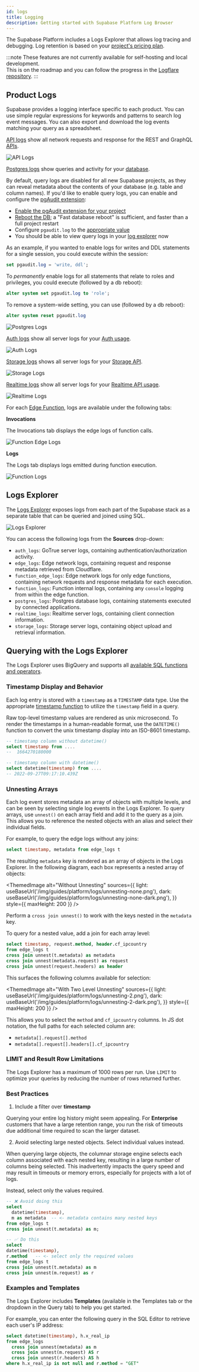 ```yaml
---
id: logs
title: Logging
description: Getting started with Supabase Platform Log Browser
---
```



The Supabase Platform includes a Logs Explorer that allows log tracing and debugging. Log retention is based on your [project's pricing plan](https://supabase.com/pricing).

:::note
These features are not currently available for self-hosting and local development.<br/>
This is on the roadmap and you can follow the progress in the [Logflare repository](https://github.com/Logflare/logflare).
:::

## Product Logs

Supabase provides a logging interface specific to each product. You can use simple regular expressions for keywords and patterns to search log event messages. You can also export and download the log events matching your query as a spreadsheet.

<!--
To update the screenshots, ensure that at least one log line is selected to display the metadata. Can use meme.town as an example.
-->

<Tabs>
  <TabItem value="api" label="API" default>

[API logs](https://app.supabase.com/project/_/database/api-logs) show all network requests and response for the REST and GraphQL [APIs](../../guides/api).

![API Logs](/img/guides/platform/logs/logs-api.png)

  </TabItem>
  <TabItem value="postgres" label="Postgres">

[Postgres logs](https://app.supabase.com/project/_/database/postgres-logs) show queries and activity for your [database](../../guides/database).

By default, query logs are disabled for all new Supabase projects, as they can reveal metadata about the contents of your database (e.g. table and column names). If you'd like to enable query logs, you can enable and configure the [pgAudit extension](https://www.pgaudit.org/):

- [Enable the pgAudit extension for your project](https://app.supabase.com/project/_/database/extensions)
- [Reboot the DB](https://app.supabase.com/project/_/settings/general); a "Fast database reboot" is sufficient, and faster than a full project restart
- Configure `pgaudit.log` to the [appropriate value](https://github.com/pgaudit/pgaudit/blob/master/README.md#pgauditlog)
- You should be able to view query logs in your [log explorer](https://app.supabase.com/project/_/database/postgres-logs) now

As an example, if you wanted to enable logs for writes and DDL statements for a single session, you could execute within the session:

```sql
set pgaudit.log = 'write, ddl';
```

To _permanently_ enable logs for all statements that relate to roles and privileges, you could execute (followed by a db reboot):

```sql
alter system set pgaudit.log to 'role';
```

To remove a system-wide setting, you can use (followed by a db reboot):

```sql
alter system reset pgaudit.log
```

![Postgres Logs](/img/guides/platform/logs/logs-database.png)

  </TabItem>
  <TabItem value="auth" label="Auth">

[Auth logs](https://app.supabase.com/project/_/auth/logs) show all server logs for your [Auth usage](../../guides/auth).

![Auth Logs](/img/guides/platform/logs/logs-auth.png)

  </TabItem>
  <TabItem value="storage" label="Storage">

[Storage logs](https://app.supabase.com/project/_/storage/logs) shows all server logs for your [Storage API](../../guides/storage).

![Storage Logs](/img/guides/platform/logs/logs-storage.png)

  </TabItem>
  <TabItem value="realtime" label="Realtime">

[Realtime logs](https://app.supabase.com/project/_/database/realtime-logs) show all server logs for your [Realtime API usage](../../guides/realtime).

![Realtime Logs](/img/guides/platform/logs/logs-realtime.png)

  </TabItem>
  <TabItem value="functions" label="Edge Functions">

For each [Edge Function](https://app.supabase.com/project/_/functions), logs are available under the following tabs:

**Invocations**

The Invocations tab displays the edge logs of function calls.

![Function Edge Logs](/img/guides/platform/logs/logs-functions-edge.png)

**Logs**

The Logs tab displays logs emitted during function execution.

![Function Logs](/img/guides/platform/logs/logs-functions.png)

  </TabItem>
</Tabs>

## Logs Explorer

The [Logs Explorer](https://app.supabase.com/project/_/logs-explorer) exposes logs from each part of the Supabase stack as a separate table that can be queried and joined using SQL.

![Logs Explorer](/img/guides/platform/logs/logs-explorer.png)

You can access the following logs from the **Sources** drop-down:

- `auth_logs`: GoTrue server logs, containing authentication/authorization activity.
- `edge_logs`: Edge network logs, containing request and response metadata retrieved from Cloudflare.
- `function_edge_logs`: Edge network logs for only edge functions, containing network requests and response metadata for each execution.
- `function_logs`: Function internal logs, containing any `console` logging from within the edge function.
- `postgres_logs`: Postgres database logs, containing statements executed by connected applications.
- `realtime_logs`: Realtime server logs, containing client connection information.
- `storage_logs`: Storage server logs, containing object upload and retrieval information.

## Querying with the Logs Explorer

The Logs Explorer uses BigQuery and supports all [available SQL functions and operators](https://cloud.google.com/bigquery/docs/reference/standard-sql/functions-and-operators).

### Timestamp Display and Behavior

Each log entry is stored with a `timestamp` as a `TIMESTAMP` data type. Use the appropriate [timestamp function](https://cloud.google.com/bigquery/docs/reference/standard-sql/timestamp_functions#timestamp) to utilize the `timestamp` field in a query.

Raw top-level timestamp values are rendered as unix microsecond. To render the timestamps in a human-readable format, use the `DATETIME()` function to convert the unix timestamp display into an ISO-8601 timestamp.

```sql
-- timestamp column without datetime()
select timestamp from ....
--  1664270180000

-- timestamp column with datetime()
select datetime(timestamp) from ....
-- 2022-09-27T09:17:10.439Z
```

### Unnesting Arrays

Each log event stores metadata an array of objects with multiple levels, and can be seen by selecting single log events in the Logs Explorer. To query arrays, use `unnest()` on each array field and add it to the query as a join. This allows you to reference the nested objects with an alias and select their individual fields.

For example, to query the edge logs without any joins:

```sql
select timestamp, metadata from edge_logs t
```

The resulting `metadata` key is rendered as an array of objects in the Logs Explorer. In the following diagram, each box represents a nested array of objects:

<!--  Scene is here https://app.excalidraw.com/s/8gj16loJfGZ/3HzccK9MyLx -->

<ThemedImage
  alt="Without Unnesting"
  sources={{
    light: useBaseUrl('/img/guides/platform/logs/unnesting-none.png'),
    dark: useBaseUrl('/img/guides/platform/logs/unnesting-none-dark.png'),
  }}
  style={{ maxHeight: 200 }}
/>

Perform a `cross join unnest()` to work with the keys nested in the `metadata` key.

To query for a nested value, add a join for each array level:

```sql
select timestamp, request.method, header.cf_ipcountry
from edge_logs t
cross join unnest(t.metadata) as metadata
cross join unnest(metadata.request) as request
cross join unnest(request.headers) as header
```

This surfaces the following columns available for selection:

<ThemedImage
  alt="With Two Level Unnesting"
  sources={{
    light: useBaseUrl('/img/guides/platform/logs/unnesting-2.png'),
    dark: useBaseUrl('/img/guides/platform/logs/unnesting-2-dark.png'),
  }}
  style={{ maxHeight: 200 }}
/>

This allows you to select the `method` and `cf_ipcountry` columns. In JS dot notation, the full paths for each selected column are:

- `metadata[].request[].method`
- `metadata[].request[].headers[].cf_ipcountry`

### LIMIT and Result Row Limitations

The Logs Explorer has a maximum of 1000 rows per run. Use `LIMIT` to optimize your queries by reducing the number of rows returned further.

### Best Practices

1. Include a filter over **timestamp**

Querying your entire log history might seem appealing. For **Enterprise** customers that have a large retention range, you run the risk of timeouts due additional time required to scan the larger dataset.

2. Avoid selecting large nested objects. Select individual values instead.

When querying large objects, the columnar storage engine selects each column associated with each nested key, resulting in a large number of columns being selected. This inadvertently impacts the query speed and may result in timeouts or memory errors, especially for projects with a lot of logs.

Instead, select only the values required.

```sql
-- ❌ Avoid doing this
select
  datetime(timestamp),
  m as metadata  -- <- metadata contains many nested keys
from edge_logs t
cross join unnest(t.metadata) as m;

-- ✅ Do this
select
datetime(timestamp),
r.method   -- <- select only the required values
from edge_logs t
cross join unnest(t.metadata) as m
cross join unnest(m.request) as r
```

### Examples and Templates

The Logs Explorer includes **Templates** (available in the Templates tab or the dropdown in the Query tab) to help you get started.

For example, you can enter the following query in the SQL Editor to retrieve each user's IP address:

```sql
select datetime(timestamp), h.x_real_ip
from edge_logs
  cross join unnest(metadata) as m
  cross join unnest(m.request) AS r
  cross join unnest(r.headers) AS h
where h.x_real_ip is not null and r.method = "GET"
```
